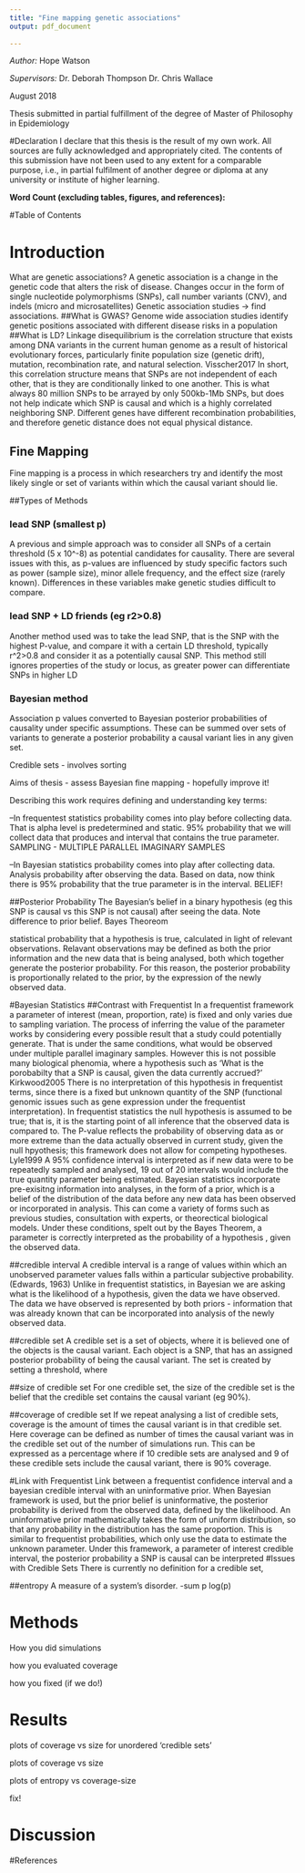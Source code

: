 ```yaml
---
title: "Fine mapping genetic associations"
output: pdf_document
   
---
```



\LARGE _Author:_ \newline
\Large Hope Watson 

\LARGE _Supervisors:_ \newline
\Large Dr. Deborah Thompson 
\Large Dr. Chris Wallace 

\large August 2018

\large Thesis submitted in partial fulfillment of the degree of Master of Philosophy in Epidemiology



\pagebreak

#Declaration 
I declare that this thesis is the result of my own work. All sources are fully acknowledged and
appropriately cited. The contents of this submission have not been used to any extent for a comparable
purpose, i.e., in partial fulfilment of another degree or diploma at any university or institute of
higher learning.

__Word Count (excluding tables, figures, and references):__

#Table of Contents 

# Introduction
What are genetic associations?
A genetic association is a change in the genetic code that alters the risk of disease. Changes occur in the form of single nucleotide polymorphisms (SNPs), call number variants (CNV), and indels (micro and microsatellites) 
Genetic association studies -> find associations.
##What is GWAS? 
Genome wide association studies identify genetic positions associated with different disease risks in a population
##What is LD?
Linkage disequilibrium is the correlation structure that exists among DNA variants in the current human genome as a result of historical evolutionary forces, particularly finite population size (genetic drift), mutation, recombination rate, and natural selection.  Visscher2017 In short, this correlation structure means that SNPs are not independent of each other, that is they are conditionally linked to one another. This is what always 80 million SNPs to be arrayed by only 500kb-1Mb SNPs, but does not help indicate which SNP is causal and which is a highly correlated neighboring SNP. 
Different genes have different recombination probabilities, and therefore genetic distance does not equal physical distance. 


## Fine Mapping 
Fine mapping is a process in which researchers try and identify the most likely single or set of variants within which the causal variant should lie. 

##Types of Methods 

### lead SNP (smallest p)
A previous and simple approach was to consider all SNPs of a certain threshold (5 x 10^-8) as potential candidates for causality. There are several issues with this, as p-values are influenced by study specific factors such as power (sample size), minor allele frequency, and the effect size (rarely known). Differences in these variables make genetic studies difficult to compare. 

### lead SNP + LD friends (eg r2>0.8)
Another method used was to take the lead SNP, that is the SNP with the highest P-value, and compare it with a certain LD threshold, typically r^2>0.8 and consider it as a potentially causal SNP. This method still ignores properties of the study or locus, as greater power can differentiate SNPs in higher LD 

### Bayesian method

Association p values converted to Bayesian posterior probabilities of causality under specific assumptions.  These can be summed over sets of variants to generate a posterior probability a causal variant lies in any given set.

Credible sets - involves sorting

Aims of thesis
- assess Bayesian fine mapping
- hopefully improve it!

Describing this work requires defining and understanding key terms:

--In frequentest statistics probability comes into play before collecting data. That is alpha level is predetermined and static. 
95% probability that we will collect data that produces and interval that contains the true parameter. SAMPLING - MULTIPLE PARALLEL IMAGINARY SAMPLES

--In Bayesian statistics probability comes into play after collecting data. Analysis probability after observing the data. Based on data, now think there is 95% probability that the true parameter is in the interval. BELIEF!

##Posterior Probability 
The Bayesian's belief in a binary hypothesis (eg this SNP is causal vs this SNP is not causal) after seeing the data.  Note difference to prior belief.  Bayes Theoreom

\begin{equation}
\label{eq-Bayes Theorem}
P(X=x|D)
= \frac{P(X=x) P(D|X=x)}{P(D)}
\end{equation}

\begin{equation}
\label{eq-Bayes Theorem}
{P(X=x|D)}
 = \frac{P(D|X=x) P(X=x)}{\sum(P(D|X=y)(P(X=y))}
\end{equation}

\begin{equation}
\label{eq-Bayes Theorem}
{P(X=x|D)}
 \propto {P(D|X=x) P(X=x)}
\end{equation}

statistical probability that a hypothesis is true, calculated in light of relevant observations. Relavant observations may be defined as both the prior information and the new data that is being analysed, both which together generate the posterior probability. For this reason, the posterior probability is proportionally related to the prior, by the expression of the newly observed data. 

#Bayesian Statistics 
##Contrast with Frequentist 
In a frequentist framework a parameter of interest (mean, proportion, rate)  is fixed and only varies due to sampling variation. The process of inferring the value of the parameter works by considering every possible result that a study could potentially generate. That is under the same conditions, what would be observed under multiple parallel imaginary samples. However this is not possible many biological phenomia, where a hypothesis such as 'What is the porobabilty that a SNP is causal, given the data currently accrued?' Kirkwood2005 There is no interpretation of this hypothesis in frequentist terms, since there is a fixed but unknown quantity of the SNP (functional genomic issues such as gene expression under the frequentist interpretation).  In frequentist statistics the null hypothesis is assumed to be true; that is, it is the starting point of all inference that the observed data is compared to. The P-value reflects the probability of observing data as or more extreme than the data actually observed in current study, given the null hpyothesis; this framework does not allow for competing hypotheses. Lyle1999 A 95% confidence interval is interpreted as if new data were to be repeatedly sampled and analysed, 19 out of 20 intervals would include the true quantity parameter being estimated. 
Bayesian statistics incorporate pre-exisitng information into analyses, in the form of a prior, which is a belief of the distribution of the data before any new data has been observed or incorporated in analysis. This can come a variety of forms such as previous studies, consultation with experts, or theorectical biological models. Under these conditions, spelt out by the Bayes Theorem, a parameter is correctly interpreted as the probability of a hypothesis , given the observed data. 


##credible interval
A credible interval is a range of values within which an unobserved parameter values falls within a particular subjective probability.  (Edwards, 1963) Unlike in frequentist statistics, in Bayesian we are asking what is the likelihood of a hypothesis, given the data we have observed. The data we have observed is represented by both priors - information that was already known that can be incorporated into analysis of the newly observed data. 

##credible set
A credible set is a set of objects, where it is believed one of the objects is the causal variant. Each object is a SNP, that has an assigned posterior probability of being the causal variant. The set is created by setting a threshold, where 

##size of credible set
For one credible set, the size of the credible set is the belief that the credible set contains the causal variant (eg 90%). 

##coverage of credible set
If we repeat analysing a list of credible sets, coverage is the amount of times the causal variant is in that credible set. Here coverage can be defined as number of times the causal variant was in the credible set out of the number of simulations run. This can be expressed as a percentage where if 10 credible sets are analysed and 9 of these credible sets include the causal variant, there is 90% coverage. 


#Link with Frequentist 
Link between a frequentist confidence interval and a bayesian credible interval with an uninformative prior. When Bayesian framework is used, but the prior belief is uninformative, the posterior probability is derived from the observed data, defined by the likelihood. An uninformative prior mathematically takes the form of uniform distribution, so that any probability in the distribution has the same proportion. This is similar to frequentist probabilities, which only use the data to estimate the unknown parameter. Under this framework, a parameter of interest credible interval, the posterior probability a SNP is causal can be interpreted 
#Issues with Credible Sets 
There is currently no definition for a credible set, 


##entropy
A measure of a system's disorder. 
-sum p log(p)

# Methods

How you did simulations

how you evaluated coverage

how you fixed (if we do!)

# Results

plots of coverage vs size for unordered 'credible sets'

plots of coverage vs size

plots of entropy vs coverage-size

fix!

# Discussion

#References

\bibliographystyle{unsrt} 
